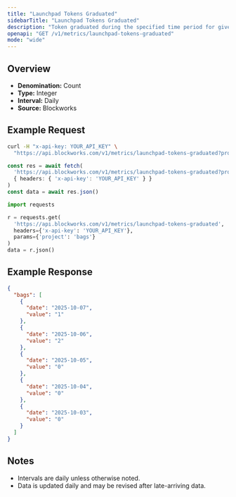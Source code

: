 ```yaml
---
title: "Launchpad Tokens Graduated"
sidebarTitle: "Launchpad Tokens Graduated"
description: "Token graduated during the specified time period for given launchpad."
openapi: "GET /v1/metrics/launchpad-tokens-graduated"
mode: "wide"
---
```


## Overview

- **Denomination:** Count
- **Type:** Integer
- **Interval:** Daily
- **Source:** Blockworks

## Example Request

<CodeGroup>

```bash cURL
curl -H "x-api-key: YOUR_API_KEY" \
  "https://api.blockworks.com/v1/metrics/launchpad-tokens-graduated?project=bags"
```

```typescript TypeScript
const res = await fetch(
  'https://api.blockworks.com/v1/metrics/launchpad-tokens-graduated?project=bags',
  { headers: { 'x-api-key': 'YOUR_API_KEY' } }
)
const data = await res.json()
```

```python Python
import requests

r = requests.get(
  'https://api.blockworks.com/v1/metrics/launchpad-tokens-graduated',
  headers={'x-api-key': 'YOUR_API_KEY'},
  params={'project': 'bags'}
)
data = r.json()
```

</CodeGroup>

## Example Response

```json
{
  "bags": [
    {
      "date": "2025-10-07",
      "value": "1"
    },
    {
      "date": "2025-10-06",
      "value": "2"
    },
    {
      "date": "2025-10-05",
      "value": "0"
    },
    {
      "date": "2025-10-04",
      "value": "0"
    },
    {
      "date": "2025-10-03",
      "value": "0"
    }
  ]
}
```

## Notes
- Intervals are daily unless otherwise noted.
- Data is updated daily and may be revised after late-arriving data.